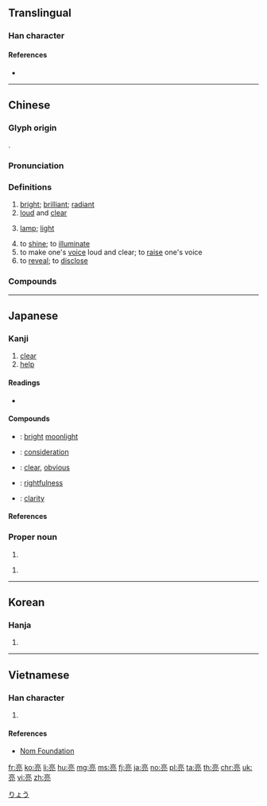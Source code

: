 {{character info/new}}
==Translingual==
{{stroke order|strokes=9}}

===Han character===
{{Han char|rn=8|rad=亠|as=07|sn=9|four=00217|canj=YRBU|ids=⿱⿳亠口冖几 <small>(G)</small>,⿱⿳亠口冖儿 <small>(TJK)</small>}}

====References====
* {{Han ref|kx=0089.040|dkj=00304|dj=0188.100|hdz=10286.030|uh=4EAE|ud=20142|bh=AB47|bd=43847}}

----

==Chinese==
{{zh-forms}}

===Glyph origin===
{{Han etym}}
{{Han compound|人|京|ls=psc|c1=s|c2=p}}.

===Pronunciation===
{{zh-pron
|m=liàng
|c=loeng6
|h=pfs=liong
|mn=qz,tw,xm:liōng/liāng
|mn_note=liōng - literary; liāng - literary (Zhangzhou), vernacular (Quanzhou, Taiwan, Xiamen)
|g=liong5
|j=lion3
|w=3lian
|x=lian5
|mc=y
|oc=y
|ma=y
|cat=a,n
}}

===Definitions===
{{zh-hanzi}}

# [[bright]]; [[brilliant]]; [[radiant]]
# [[loud]] and [[clear]]
# {{lb|zh|dialectal Mandarin|dialectal|_|Wu|Xiang}} [[lamp]]; [[light]]
# to [[shine]]; to [[illuminate]]
# to make one's [[voice]] loud and clear; to [[raise]] one's voice
# to [[reveal]]; to [[disclose]]

===Compounds===
{{zh-der|不亮|了亮|亮像|亮光|亮光光|亮光漆|亮光蠟|亮兒|亮堂|亮堂堂|亮場子|亮子|亮富|亮察|亮底兒|亮底牌|亮度|亮晃晃|亮晶晶|亮梆子|亮槅|亮漆|亮灼灼|亮片|亮盒子搖|亮直|亮相|亮眼人|亮票|亮節|亮紅燈|亮紗|亮色調|亮藍|亮話|亮醜|亮錚錚|亮鐘|亮陰|亮麗|俐亮|傍亮兒|光亮|利亮|嘹亮|大天亮|大天白亮|天亮|宏亮|庾亮|弼亮|心明眼亮|憀亮|打亮梆子|敞亮|明亮|明亮亮|明亮隔|明淨敞亮|晶亮|晶晶亮亮|月亮|月亮門兒|油亮|洪亮|清亮|漂亮|漂亮話|瀏亮|火亮|烏亮|照亮|熠熠閃亮|爍亮|發亮|白得發亮|眼明心亮|瞭亮|矇矇亮|破天亮|簡朝亮|翼亮|虯鏤亮槅|見亮|諸葛亮|豁亮|豁達明亮|貞亮|貞風亮節|趁亮兒|蹦兒亮|透亮|通亮|閃亮|陳亮|雪亮|響亮|響亮話|高風亮節|鮮亮|鮮眉亮眼|麻麻亮|點亮}}

----

==Japanese==

===Kanji===
{{ja-kanji|grade=n|rs=亠07}}

# [[clear]]
# [[help]]

====Readings====
* {{ja-readings|goon=[[ろう]] (rō), {{qualifier|historical}} [[らう]] (rau)|kanon=[[りょう]] (ryō), {{qualifier|historical}} [[りやう]] (ryau)|kun=[[あきらか]] (akiraka), [[すけ]] (suke)|nanori=[[あき]] (aki), [[あきら]] (akira), [[きょう]] (kyō), [[たすく]] (tasuku), [[ふさ]] (fusa), [[まこと]] (makoto), [[よし]] (yoshi)}}

====Compounds====
* {{ja-r|亮月|りょうげつ}}: [[bright]] [[moonlight]]
* {{ja-r|亮察|りょうさつ}}: [[consideration]]
* {{ja-r|亮然|りょうぜん}}: [[clear]], [[obvious]]
* {{ja-r|亮直|りょうちょく}}: [[rightfulness]]
* {{ja-r|明亮|めいりょう}}: [[clarity]]

====References====
{{ja-kref
|jis=4E3C
|ku=4628
|shift=97ba
|euc=CEBC
|freq=1821
|nelson=302
|newnelson=95
|halpern=2071
|kld=1313
|heisig=2920
|tuttle=2j7.6
}}

===Proper noun===
{{ja-pos|りょう|hhira=りやう|proper}}

# {{given name|male|lang=ja}}

{{ja-pos|あきら|proper}}

# {{given name|male|lang=ja}}

[[Category:Japanese male given names|りょう]]

----

==Korean==

===Hanja===
{{ko-hanja|hangeul=량|rv=ryang|mr=ryang}}

# {{defn|lang=ko|sort=亠07}}

----

==Vietnamese==

===Han character===
{{vi-hantu|[[lượng]]|rs=亠07}}

# {{defn|lang=vi|sort=亠07}}

====References====
* [http://nomfoundation.org/common/nom_details.php?codepoint=4eae Nom Foundation]

[[fr:亮]]
[[ko:亮]]
[[li:亮]]
[[hu:亮]]
[[mg:亮]]
[[ms:亮]]
[[fj:亮]]
[[ja:亮]]
[[no:亮]]
[[pl:亮]]
[[ta:亮]]
[[th:亮]]
[[chr:亮]]
[[uk:亮]]
[[vi:亮]]
[[zh:亮]]